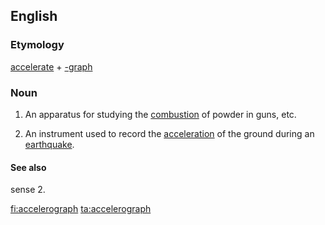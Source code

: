==English==

===Etymology===
[[accelerate]] + [[-graph]]

===Noun===
{{en-noun}}

# {{context|military|lang=en}} An apparatus for studying the [[combustion]] of powder in guns, etc.
# {{context|geology|lang=en}} An instrument used to record the [[acceleration]] of the ground during an [[earthquake]].

====See also====
sense 2. {{projectlink|wikipedia}}

[[fi:accelerograph]]
[[ta:accelerograph]]